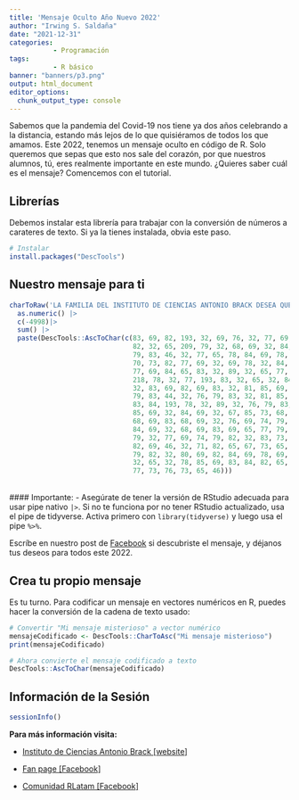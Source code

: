 ```yaml
---
title: 'Mensaje Oculto Año Nuevo 2022' 
author: "Irwing S. Saldaña" 
date: "2021-12-31" 
categories:  
           - Programación
tags:  
           - R básico
banner: "banners/p3.png"
output: html_document
editor_options: 
  chunk_output_type: console
---
```


Sabemos que la pandemia del Covid-19 nos tiene ya dos años celebrando a la distancia, estando más lejos de lo que quisiéramos de todos los que amamos. Este 2022, tenemos un mensaje oculto en código de R. Solo queremos que sepas que esto nos sale del corazón, por que nuestros alumnos, tú, eres realmente importante en este mundo. ¿Quieres saber cuál es el mensaje? Comencemos con el tutorial.

## **Librerías**

Debemos instalar esta librería para trabajar con la conversión de números a carateres de texto. Si ya la tienes instalada, obvia este paso.

```r
# Instalar
install.packages("DescTools")
```

## **Nuestro mensaje para ti**
```r
charToRaw('LA FAMILIA DEL INSTITUTO DE CIENCIAS ANTONIO BRACK DESEA QUE ESTE AÑO NUEVO TE COLME DE MUCHA FELICIDAD') |>
  as.numeric() |>
  c(-4998)|>
  sum() |>
  paste(DescTools::AscToChar(c(83, 69, 82, 193, 32, 69, 76, 32, 77, 69, 74, 79, 
                               82, 32, 65, 209, 79, 32, 68, 69, 32, 84, 79, 68, 
                               79, 83, 46, 32, 77, 65, 78, 84, 69, 78, 84, 69, 32, 
                               70, 73, 82, 77, 69, 32, 69, 78, 32, 84, 85, 83, 32, 
                               77, 69, 84, 65, 83, 32, 89, 32, 65, 77, 65, 32, 65, 
                               218, 78, 32, 77, 193, 83, 32, 65, 32, 84, 85, 83, 
                               32, 83, 69, 82, 69, 83, 32, 81, 85, 69, 82, 73, 68, 
                               79, 83, 44, 32, 76, 79, 83, 32, 81, 85, 69, 32, 69, 
                               83, 84, 193, 78, 32, 89, 32, 76, 79, 83, 32, 81, 
                               85, 69, 32, 84, 69, 32, 67, 85, 73, 68, 65, 78, 32, 
                               68, 69, 83, 68, 69, 32, 76, 69, 74, 79, 83, 46, 32, 
                               84, 69, 32, 68, 69, 83, 69, 65, 77, 79, 83, 32, 76, 
                               79, 32, 77, 69, 74, 79, 82, 32, 83, 73, 69, 77, 80, 
                               82, 69, 46, 32, 71, 82, 65, 67, 73, 65, 83, 32, 80, 
                               79, 82, 32, 80, 69, 82, 84, 69, 78, 69, 67, 69, 82, 
                               32, 65, 32, 78, 85, 69, 83, 84, 82, 65, 32, 70, 65, 
                               77, 73, 76, 73, 65, 46)))
```

<br>
#### Importante:
- Asegúrate de tener la versión de RStudio adecuada para usar pipe nativo `|>`. Si no te funciona por no tener RStudio actualizado, usa el pipe de tidyverse. Activa primero con `library(tidyverse)` y luego usa el pipe `%>%`.

Escríbe en nuestro post de [Facebook](https://web.facebook.com/brackinstitute/) si descubriste el mensaje, y déjanos tus deseos para todos este 2022.

## **Crea tu propio mensaje**

Es tu turno. Para codificar un mensaje en vectores numéricos en R, puedes hacer la conversión de la cadena de texto usado:
```r
# Convertir "Mi mensaje misterioso" a vector numérico
mensajeCodificado <- DescTools::CharToAsc("Mi mensaje misterioso")
print(mensajeCodificado)

# Ahora convierte el mensaje codificado a texto
DescTools::AscToChar(mensajeCodificado)
```


## **Información de la Sesión**
```r
sessionInfo()
```


**Para más información visita:**

-   [Instituto de Ciencias Antonio Brack [website]](https://www.brackinstitute.com/)

-   [Fan page [Facebook]](https://web.facebook.com/brackinstitute/)

-   [Comunidad RLatam [Facebook]](https://web.facebook.com/groups/686154108929440)
